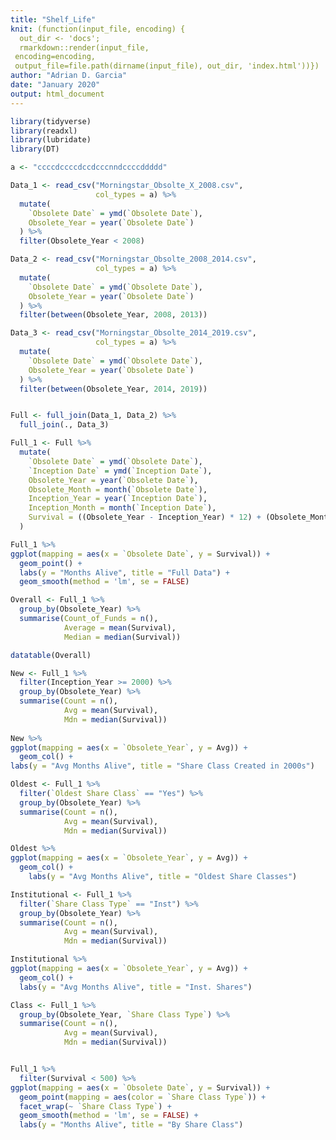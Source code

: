 ```yaml
---
title: "Shelf_Life"
knit: (function(input_file, encoding) {
  out_dir <- 'docs';
  rmarkdown::render(input_file,
 encoding=encoding,
 output_file=file.path(dirname(input_file), out_dir, 'index.html'))})
author: "Adrian D. Garcia"
date: "January 2020"
output: html_document
---
```


```r
library(tidyverse)
library(readxl)
library(lubridate)
library(DT)
```

```r

a <- "ccccdccccdccdcccnndccccddddd"

Data_1 <- read_csv("Morningstar_Obsolte_X_2008.csv",
                   col_types = a) %>%
  mutate(
    `Obsolete Date` = ymd(`Obsolete Date`),
    Obsolete_Year = year(`Obsolete Date`)
  ) %>%
  filter(Obsolete_Year < 2008)

Data_2 <- read_csv("Morningstar_Obsolte_2008_2014.csv",
                   col_types = a) %>%
  mutate(
    `Obsolete Date` = ymd(`Obsolete Date`),
    Obsolete_Year = year(`Obsolete Date`)
  ) %>%
  filter(between(Obsolete_Year, 2008, 2013))

Data_3 <- read_csv("Morningstar_Obsolte_2014_2019.csv",
                   col_types = a) %>%
  mutate(
    `Obsolete Date` = ymd(`Obsolete Date`),
    Obsolete_Year = year(`Obsolete Date`)
  ) %>%
  filter(between(Obsolete_Year, 2014, 2019))


Full <- full_join(Data_1, Data_2) %>%
  full_join(., Data_3)


```


```r

Full_1 <- Full %>% 
  mutate(
    `Obsolete Date` = ymd(`Obsolete Date`),
    `Inception Date` = ymd(`Inception Date`),
    Obsolete_Year = year(`Obsolete Date`),
    Obsolete_Month = month(`Obsolete Date`),
    Inception_Year = year(`Inception Date`),
    Inception_Month = month(`Inception Date`),
    Survival = ((Obsolete_Year - Inception_Year) * 12) + (Obsolete_Month - Inception_Month)
  )

Full_1 %>% 
ggplot(mapping = aes(x = `Obsolete Date`, y = Survival)) + 
  geom_point() +
  labs(y = "Months Alive", title = "Full Data") +
  geom_smooth(method = 'lm', se = FALSE)

```

```r

Overall <- Full_1 %>% 
  group_by(Obsolete_Year) %>% 
  summarise(Count_of_Funds = n(),
            Average = mean(Survival),
            Median = median(Survival))

datatable(Overall)
```

```r
New <- Full_1 %>% 
  filter(Inception_Year >= 2000) %>% 
  group_by(Obsolete_Year) %>% 
  summarise(Count = n(),
            Avg = mean(Survival),
            Mdn = median(Survival))
  
New %>% 
ggplot(mapping = aes(x = `Obsolete_Year`, y = Avg)) + 
  geom_col() +
labs(y = "Avg Months Alive", title = "Share Class Created in 2000s")


```


```r
Oldest <- Full_1 %>% 
  filter(`Oldest Share Class` == "Yes") %>% 
  group_by(Obsolete_Year) %>% 
  summarise(Count = n(),
            Avg = mean(Survival),
            Mdn = median(Survival))

Oldest %>% 
ggplot(mapping = aes(x = `Obsolete_Year`, y = Avg)) + 
  geom_col() +
    labs(y = "Avg Months Alive", title = "Oldest Share Classes")
```

```r

Institutional <- Full_1 %>% 
  filter(`Share Class Type` == "Inst") %>% 
  group_by(Obsolete_Year) %>% 
  summarise(Count = n(),
            Avg = mean(Survival),
            Mdn = median(Survival))

Institutional %>% 
ggplot(mapping = aes(x = `Obsolete_Year`, y = Avg)) + 
  geom_col() +
  labs(y = "Avg Months Alive", title = "Inst. Shares")

```

```r

Class <- Full_1 %>% 
  group_by(Obsolete_Year, `Share Class Type`) %>% 
  summarise(Count = n(),
            Avg = mean(Survival),
            Mdn = median(Survival))


Full_1 %>% 
  filter(Survival < 500) %>% 
ggplot(mapping = aes(x = `Obsolete Date`, y = Survival)) + 
  geom_point(mapping = aes(color = `Share Class Type`)) +
  facet_wrap(~ `Share Class Type`) +
  geom_smooth(method = 'lm', se = FALSE) +
  labs(y = "Months Alive", title = "By Share Class")
```
